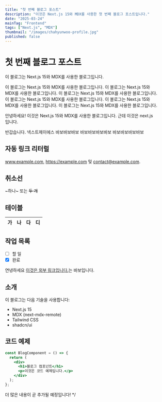```yaml
---
title: "첫 번째 블로그 포스트"
description: "이것은 Next.js 15와 MDX를 사용한 첫 번째 블로그 포스트입니다."
date: "2025-03-24"
mainTag: "Frontend"
tags: ["Next.js", "MDX"]
thumbnail: "/images/chahyunwoo-profile.jpg"
published: false
---
```


# 첫 번째 블로그 포스트

이 블로그는 Next.js 15와 MDX를 사용한 블로그입니다.

<Callout type="default">
  이 블로그는 Next.js 15와 MDX를 사용한 블로그입니다.
</Callout>

<Callout type="info">
  이 블로그는 Next.js 15와 MDX를 사용한 블로그입니다.
</Callout>

<Callout type="warning">
  이 블로그는 Next.js 15와 MDX를 사용한 블로그입니다.
</Callout>

<Callout type="error">
  이 블로그는 Next.js 15와 MDX를 사용한 블로그입니다.
</Callout>

<Callout type="tip">
  이 블로그는 Next.js 15와 MDX를 사용한 블로그입니다.
</Callout>

<Callout type="success">
  이 블로그는 Next.js 15와 MDX를 사용한 블로그입니다.
</Callout>

안녕하세요! 이것은 Next.js 15와 MDX를 사용한 블로그입니다.
근데 이것은 next.js 입니다.

반갑습니다. 넥스트제이에스
바보바보바보
바보바보바보바보
바보바보바보바보

## 자동 링크 리터럴

www.example.com, https://example.com 및 contact@example.com.

## 취소선

~하나~ 또는 ~~두 개~~

## 테이블

| 가  | 나  |  다 | 디  |
| --- | :-- | --: | :-: |

## 작업 목록

- [ ] 할 일
- [x] 완료

연녕하세요
[이것은 외부 링크입니다.](https://www.google.com)는 바보입니다.

<Icon name="Github" />

## 소개

이 블로그는 다음 기술을 사용합니다:

- Next.js 15
- MDX (next-mdx-remote)
- Tailwind CSS
- shadcn/ui

## 코드 예제

```jsx
const BlogComponent = () => {
  return (
    <div>
      <h1>블로그 컴포넌트</h1>
      <p>이것은 코드 예제입니다.</p>
    </div>
  );
};
```

더 많은 내용이 곧 추가될 예정입니다!
\*/
